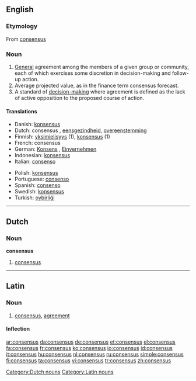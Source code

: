 {{wikipedia}}
==English==

===Etymology===
From {{L.}} [[consensus]]

===Noun===
{{en-noun|es}}

# [[General]] agreement among the members of a given group or community, each of which exercises some discretion in decision-making and follow-up action.
# Average projected value, as in the finance term consensus forecast.
# A standard of [[w:Decision making#Decision making in social setting|decision-making]] where agreement is defined as the lack of active opposition to the proposed course of action.

====Translations====
{{top}}
*Danish: [[konsensus]]
*Dutch: consensus {{m}}, [[eensgezindheid]], [[overeenstemming]]
*Finnish: [[yksimielisyys]] (1), [[konsensus]] (1)
*French: consensus {{m}}
*German: [[Konsens]] {{m}}, [[Einvernehmen]] {{n}}
*Indonesian: [[konsensus]]
*Italian: [[consenso]] {{m}}
{{mid}}
*Polish: [[konsensus]] {{m}}
*Portuguese: [[consenso]] {{m}}
*Spanish: [[consenso]] {{m}}
*Swedish: [[konsensus]]
*Turkish: [[oybirliği]]
{{bottom}}

----

==Dutch==

===Noun===
'''consensus''' {{m}}

# [[consensus]]

[[Category:Dutch nouns]]

----

==Latin==

===Noun===
{{la-noun|cōnsēnsus|consensus|cōnsēnsūs|m|fourth}}

# [[consensus]], [[agreement]]

====Inflection====
{{la-decl-4th|cōnsēns}}

[[Category:Latin nouns]]

[[ar:consensus]]
[[da:consensus]]
[[de:consensus]]
[[et:consensus]]
[[el:consensus]]
[[fa:consensus]]
[[fr:consensus]]
[[ko:consensus]]
[[io:consensus]]
[[id:consensus]]
[[it:consensus]]
[[hu:consensus]]
[[nl:consensus]]
[[ru:consensus]]
[[simple:consensus]]
[[fi:consensus]]
[[ta:consensus]]
[[vi:consensus]]
[[tr:consensus]]
[[zh:consensus]]